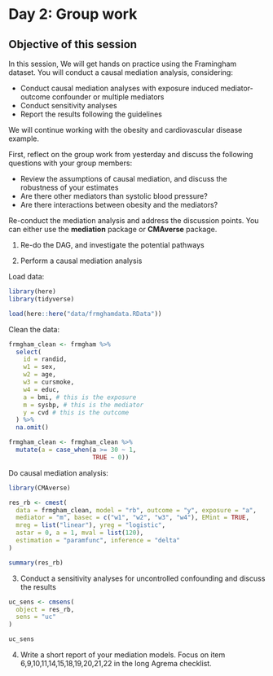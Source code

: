 # Day 2: Group work

::: callout-note
## Objective of this session

In this session, We will get hands on practice using the Framingham
dataset. You will conduct a causal mediation analysis, considering:

-   Conduct causal mediation analyses with exposure induced
    mediator-outcome confounder or multiple mediators
-   Conduct sensitivity analyses
-   Report the results following the guidelines
:::

We will continue working with the obesity and cardiovascular disease
example.

First, reflect on the group work from yesterday and discuss the
following questions with your group members:

-   Review the assumptions of causal mediation, and discuss the
    robustness of your estimates
-   Are there other mediators than systolic blood pressure?
-   Are there interactions between obesity and the mediators?

Re-conduct the mediation analysis and address the discussion points. You
can either use the **mediation** package or **CMAverse** package.

1.  Re-do the DAG, and investigate the potential pathways

2.  Perform a causal mediation analysis

Load data:

```r
library(here)
library(tidyverse)

load(here::here("data/frmghamdata.RData"))
```

Clean the data:

```r
frmgham_clean <- frmgham %>%
  select(
    id = randid, 
    w1 = sex,
    w2 = age,
    w3 = cursmoke,
    w4 = educ,
    a = bmi, # this is the exposure
    m = sysbp, # this is the mediator
    y = cvd # this is the outcome
  ) %>% 
  na.omit()

frmgham_clean <- frmgham_clean %>%
  mutate(a = case_when(a >= 30 ~ 1,
                       TRUE ~ 0))

```

Do causal mediation analysis:

```r
library(CMAverse)

res_rb <- cmest(
  data = frmgham_clean, model = "rb", outcome = "y", exposure = "a",
  mediator = "m", basec = c("w1", "w2", "w3", "w4"), EMint = TRUE,
  mreg = list("linear"), yreg = "logistic",
  astar = 0, a = 1, mval = list(120),
  estimation = "paramfunc", inference = "delta"
)

summary(res_rb)
```

3.  Conduct a sensitivity analyses for uncontrolled confounding and
    discuss the results

```r
uc_sens <- cmsens(
  object = res_rb,
  sens = "uc"
)

uc_sens

```

4.  Write a short report of your mediation models. Focus on item
    6,9,10,11,14,15,18,19,20,21,22 in the long Agrema checklist.
